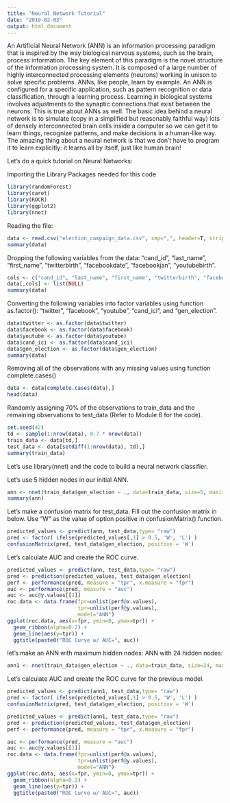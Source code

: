 ```yaml
---
title: "Neural Network Tutorial"
date: "2019-02-03"
output: html_document
---
```

An Artificial Neural Network (ANN) is an information processing paradigm that is inspired by the way biological nervous systems, such as the brain, process information. The key element of this paradigm is the novel structure of the information processing system. It is composed of a large number of highly interconnected processing elements (neurons) working in unison to solve specific problems. ANNs, like people, learn by example. An ANN is configured for a specific application, such as pattern recognition or data classification, through a learning process. Learning in biological systems involves adjustments to the synaptic connections that exist between the neurons. This is true about ANNs as well. The basic idea behind a neural network is to simulate (copy in a simplified but reasonably faithful way) lots of densely interconnected brain cells inside a computer so we can get it to learn things, recognize patterns, and make decisions in a human-like way. The amazing thing about a neural network is that we don’t have to program it to learn explicitly: it learns all by itself, just like human brain!

Let's do a quick tutorial on Neural Networks:


Importing the Library Packages needed for this code
```r
library(randomForest)
library(caret)
library(ROCR)
library(ggplot2)
library(nnet)
```


Reading the file:  
```r
data <- read.csv("election_campaign_data.csv", sep=",", header=T, strip.white = T, na.strings = c("NA","NaN","","?")) 
summary(data)
```


Dropping the following variables from the data: "cand_id", "last_name", "first_name", "twitterbirth", "facebookdate", "facebookjan", "youtubebirth".
```r
cols <- c("cand_id", "last_name", "first_name", "twitterbirth", "facebookdate", "facebookjan", "youtubebirth")
data[,cols] <- list(NULL)
summary(data)
```

Converting the following variables into factor variables using function as.factor(): “twitter”, “facebook”, “youtube”, “cand_ici”, and “gen_election”.
```r
data$twitter <- as.factor(data$twitter)
data$facebook <- as.factor(data$facebook)
data$youtube <- as.factor(data$youtube)
data$cand_ici <- as.factor(data$cand_ici)
data$gen_election <- as.factor(data$gen_election)
summary(data)
```

Removing all of the observations with any missing values using function complete.cases()
```r
data <- data[complete.cases(data),]
head(data)
```

Randomly assigning 70% of the observations to train_data and the remaining observations to test_data (Refer to Module 6 for the code). 
```r
set.seed(42)
td <- sample(1:nrow(data), 0.7 * nrow(data))
train_data <- data[td,]
test_data <- data[setdiff(1:nrow(data), td),]
summary(train_data)
```

Let's use library(nnet) and the code to build a neural network classifier. 

Let's use 5 hidden nodes in our initial ANN. 
```r
ann <- nnet(train_data$gen_election ~ ., data=train_data, size=5, maxit=1000) 
summary(ann)
```

Let's make a confusion matrix for test_data. Fill out the confusion matrix in below. Use “W” as the value of option positive in confusionMatrix() function.

```r
predicted_values <- predict(ann, test_data,type= "raw")
pred <- factor( ifelse(predicted_values[,1] > 0.5, 'W', 'L') )
confusionMatrix(pred, test_data$gen_election, positive = 'W')

```

Let's calculate AUC and create the ROC curve. 

```r
predicted_values <- predict(ann, test_data,type= "raw")
pred <- prediction(predicted_values, test_data$gen_election)
perf <- performance(pred, measure = "tpr", x.measure = "fpr")
auc <- performance(pred, measure = "auc")
auc <- auc@y.values[[1]]
roc.data <- data.frame(fpr=unlist(perf@x.values),
                       tpr=unlist(perf@y.values),
                       model="ANN")
ggplot(roc.data, aes(x=fpr, ymin=0, ymax=tpr)) +
  geom_ribbon(alpha=0.2) +
  geom_line(aes(y=tpr)) +
  ggtitle(paste0("ROC Curve w/ AUC=", auc))

```

let's make an ANN with maximum hidden nodes:
ANN with 24 hidden nodes:
```r
ann1 <- nnet(train_data$gen_election ~ ., data=train_data, size=24, maxit=1000) 

```

Let's calculate AUC and create the ROC curve for the previous model. 

```r
predicted_values <- predict(ann1, test_data,type= "raw")
pred <- factor( ifelse(predicted_values[,1] > 0.5, 'W', 'L') )
confusionMatrix(pred, test_data$gen_election, positive = 'W')

```


```r
predicted_values <- predict(ann1, test_data,type= "raw")
pred <- prediction(predicted_values, test_data$gen_election)
perf <- performance(pred, measure = "tpr", x.measure = "fpr")

auc <- performance(pred, measure = "auc")
auc <- auc@y.values[[1]]
roc.data <- data.frame(fpr=unlist(perf@x.values),
                       tpr=unlist(perf@y.values),
                       model="ANN")
ggplot(roc.data, aes(x=fpr, ymin=0, ymax=tpr)) +
  geom_ribbon(alpha=0.2) +
  geom_line(aes(y=tpr)) +
  ggtitle(paste0("ROC Curve w/ AUC=", auc))

```

